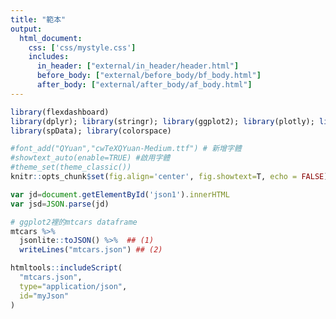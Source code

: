 ```yaml
---
title: "範本"
output: 
  html_document:
    css: ['css/mystyle.css']
    includes:
      in_header: ["external/in_header/header.html"]
      before_body: ["external/before_body/bf_body.html"]
      after_body: ["external/after_body/af_body.html"]
---
```


```r
library(flexdashboard)
library(dplyr); library(stringr); library(ggplot2); library(plotly); library(lubridate); library(readr); library(tidyr); library(showtext); library(sf); library(osmdata); library(rmapshaper); library(htmlwidgets); library(widgetframe); library(htmltools)
library(spData); library(colorspace)

#font_add("QYuan","cwTeXQYuan-Medium.ttf") # 新增字體
#showtext_auto(enable=TRUE) #啟用字體
#theme_set(theme_classic())
knitr::opts_chunk$set(fig.align='center', fig.showtext=T, echo = FALSE)
```

<script id='json1' type="application/json">
{
"name": "John",
"age": 30,
"cars": [ "Ford", "BMW", "Fiat" ]
}  
</script>

```js
var jd=document.getElementById('json1').innerHTML
var jsd=JSON.parse(jd)
```

```r
# ggplot2裡的mtcars dataframe
mtcars %>%
  jsonlite::toJSON() %>%  ## (1)
  writeLines("mtcars.json") ## (2)
```

```r
htmltools::includeScript(
  "mtcars.json",
  type="application/json",
  id="myJson"
)
```




